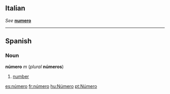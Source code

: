 ==Italian==
''See'' '''[[numero#Italian|numero]]'''

----
==Spanish==
===Noun===
'''número''' ''m'' (''plural'' '''números''')

#[[number]]

[[es:número]]
[[fr:número]]
[[hu:Número]]
[[pt:Número]]